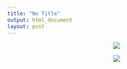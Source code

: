 ```yaml
---
title: "No Title"
output: html_document
layout: post
---
```


<p align="center">
  <img src="http://linhui.org/images/Art/2016Apr1.png" />
</p>
<p align="center">
  <img src="http://linhui.org/images/Art/2016Apr2.png" />
</p>